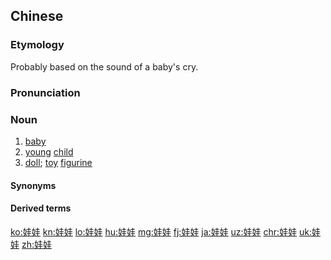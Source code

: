==Chinese==
{{zh-forms}}

===Etymology===
Probably based on the sound of a baby's cry.

===Pronunciation===
{{zh-pron
|m=wáwa
|c=waa1 waa1
|md=uă-uă
|mn=oa-oa
|cat=n
}}

===Noun===
{{zh-noun}}

# [[baby]]
# [[young]] [[child]]
# [[doll]]; [[toy]] [[figurine]] {{gloss|especially one shaped as a baby}}

====Synonyms====
{{zh-dial|小孩}}

====Derived terms====
{{zh-der|布娃娃|泥娃娃|玩具娃娃|娃娃臉|娃娃親|娃娃生|娃娃魚|洋娃娃}}

{{zh-cat|Intermediate}}

[[ko:娃娃]]
[[kn:娃娃]]
[[lo:娃娃]]
[[hu:娃娃]]
[[mg:娃娃]]
[[fj:娃娃]]
[[ja:娃娃]]
[[uz:娃娃]]
[[chr:娃娃]]
[[uk:娃娃]]
[[zh:娃娃]]